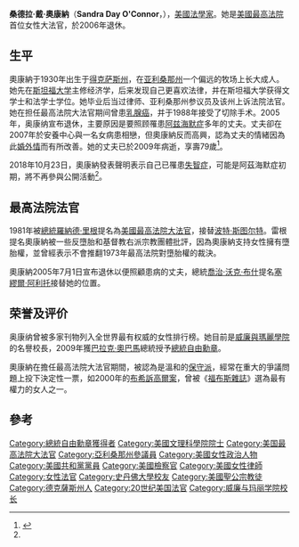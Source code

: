 {{noteTA
|T=zh-hant:桑德拉·戴·奧康納;zh-tw:珊卓拉·戴·歐康納;zh-hans:桑德拉·戴·奥康纳;
|G1=美國總統
|G2=PP
|G3=教育與研究
|1=zh-hant:桑德拉;zh-tw:珊卓拉;zh-hans:桑德拉;
|2=zh-hant:奧康納;zh-tw:歐康納;zh-hans:奥康纳;
}}
{{Infobox officeholder
| name          = 桑德拉·戴·奧康納
| image         =Sandra Day O'Connor.jpg
| imagesize     = 220px
| caption       = 
| office        = [[美國最高法院大法官|美國最高法院大法官]]
| termstart     = 1981年9月22日<ref name='fedjudcenter'>{{cite news|author= |coauthors= |authorlink= |title=Federal Judicial Center: Sandra Day O'Connor |date=2009-12-12 |publisher= |url=http://www.fjc.gov/servlet/tGetInfo?jid=1796 |work= |pages= |accessdate=2009-12-12 |language= |deadurl=yes |archiveurl=https://web.archive.org/web/20040306042155/http://www.fjc.gov/servlet/tGetInfo?jid=1796 |archivedate=2004-03-06 }}</ref>
| termend       = 2006年1月31日
| nominator     = [[羅納德·里根|羅納德·里根]]
| predecessor   = [[波特·斯图尔特|波特·斯图尔特]]
| successor     = [[塞繆爾·阿利托|塞繆爾·阿利托]]
| birthdate     = {{birth date and age|1930|03|26}}
| birthplace    = {{USA}}[[德克薩斯州|德州]][[艾爾帕索_(德克薩斯州)|艾爾帕索]]
| deathdate     =
| deathplace    =
| spouse        = {{link-en|約翰·傑伊·奧康納|John Jay O'Connor}}（1952–2009，已逝）
| party         = [[共和黨_(美國)|共和黨]]
| alma_mater    = [[斯坦福大學|斯坦福大學]]
| religion      = [[美國聖公會|美國聖公會]]
}}
'''桑德拉·戴·奧康納'''（'''Sandra Day O'Connor'''，{{bd|1930年|3月26日}}），[[美國|美國]][[法學家|法學家]]。她是[[美國最高法院|美國最高法院]]首位女性大法官，於2006年退休。

==生平==
奧康納于1930年出生于[[得克萨斯州|得克萨斯州]]，在[[亚利桑那州|亚利桑那州]]一个偏远的牧场上长大成人。她先在[[斯坦福大学|斯坦福大学]]主修经济学，后来发现自己更喜欢法律，并在斯坦福大学获得文学士和法学士学位。她毕业后当过律师、亚利桑那州参议员及该州上诉法院法官。她在担任最高法院大法官期间曾患[[乳腺癌|乳腺癌]]，并于1988年接受了切除手术。2005年，奥康纳宣布退休，主要原因是要照顾罹患[[阿兹海默症|阿兹海默症]]多年的丈夫。丈夫卻在2007年於安養中心與一名女病患相戀，但奧康納反而高興，認為丈夫的情緒因為此[[婚外情|婚外情]]而有所改善。她的丈夫已於2009年病逝，享壽79歲<ref name="udn3441294">{{Cite web |url=https://udn.com/news/story/6813/3441294 |title=美首位女大法官曾為失智夫辭職 後來他愛別人她卻不怨 |accessdate=2018-10-25 |archive-date=2018-10-25 |archive-url=https://web.archive.org/web/20181025053600/https://udn.com/news/story/6813/3441294 |dead-url=no }}</ref>。

2018年10月23日，奧康納發表聲明表示自己已罹患[[失智症|失智症]]，可能是阿茲海默症初期，將不再參與公開活動<ref name="udn3441294" />。

== 最高法院法官 ==
1981年被[[美國總統|總統]][[羅納德·里根|羅納德·里根]]提名為[[美國最高法院大法官|美國最高法院大法官]]，接替[[波特·斯图尔特|波特·斯图尔特]]。雷根提名奧康納被一些反墮胎和基督教右派宗教團體批評，因為奧康納支持女性擁有墮胎權，並曾經表示不會推翻1973年最高法院對墮胎權的裁決。

奧康納2005年7月1日宣布退休以便照顧患病的丈夫，總統[[喬治·沃克·布什|喬治·沃克·布什]]提名[[塞繆爾·阿利托|塞繆爾·阿利托]]接替她的位置。

==荣誉及评价==
奥康纳曾被多家刊物列入全世界最有权威的女性排行榜。她目前是[[威廉與瑪麗學院|威廉與瑪麗學院]]的名譽校長，2009年獲[[巴拉克·奧巴馬|巴拉克·奧巴馬]]總統授予[[總統自由勳章|總統自由勳章]]。

奧康納在擔任最高法院大法官期間，被認為是溫和的[[保守派|保守派]]，經常在重大的爭議問題上投下決定性一票，如2000年的[[布希訴高爾案|布希訴高爾案]]，曾被《[[福布斯雜誌|福布斯雜誌]]》選為最有權力的女人之一。

== 參考 ==
{{reflist}}

{{s-start}}
{{s-legal}}
{{s-bef|before=[[波特·斯图尔特|波特·斯图尔特]]}}
{{s-ttl|title=[[美國最高法院大法官|美國最高法院大法官]]|years=1981–2006}}
{{s-aft|after=[[塞繆爾·阿利托|塞繆爾·阿利托]]}}
{{s-break}}
{{s-aca}}
{{s-bef|before=[[亨利·基辛格|亨利·基辛格]]}}
{{s-ttl|title=[[威廉與瑪麗學院|威廉與瑪麗學院]]名譽校長|years=2005–2012}}
{{s-aft|after=[[罗伯特·盖茨|罗伯特·盖茨]]}}
{{s-break}}
{{s-prec|usa}}
{{s-bef|before=[[凯坦吉·布朗·杰克森|凯坦吉·布朗·杰克森]]|as=美国最高法院大法官}}
{{s-ttl|title=[[美國優先權順序|美國優先權順序]]<br />{{small|为卸任美国最高法院大法官}}|years=}}
{{s-aft|after=[[安東尼·肯尼迪|安東尼·肯尼迪]]|as=卸任美国最高法院大法官}}
{{s-end}}

{{start U.S. Supreme Court composition | CJ=[[沃伦·E·伯格|伯格]]}}
{{U.S. Supreme Court composition court lifespan| cj=沃伦·E·伯格|years=1969－1986}}
{{U.S. Supreme Court composition 1981-1986}}
{{U.S. Supreme Court composition CJ | CJ=[[威廉·伦奎斯特|伦奎斯特]]}}
{{U.S. Supreme Court composition court lifespan|cj=威廉·哈布斯·伦奎斯特|years=1986－2005}}
{{U.S. Supreme Court composition 1986-1987}}
{{U.S. Supreme Court composition 1988-1990}}
{{U.S. Supreme Court composition 1990-1991}}
{{U.S. Supreme Court composition 1991-1993}}
{{U.S. Supreme Court composition 1993-1994}}
{{U.S. Supreme Court composition 1994-2005}}
{{U.S. Supreme Court composition CJ | CJ=[[約翰·格洛佛·羅伯茨|羅伯茨]]}} 
{{U.S. Supreme Court composition court lifespan|cj=約翰·格洛佛·羅伯茨|years=2005－}}
{{U.S. Supreme Court composition 2005-2006}}
{{end U.S. Supreme Court composition}}

{{Authority control}}
{{雾谷飞鸿|http://blogs.america.gov/mgck/2015/09/18/sandra_day_oconnor/}}
{{DEFAULTSORT:O'Connor, Sandra Day}}
[[Category:總統自由勳章獲得者|Category:總統自由勳章獲得者]]
[[Category:美國文理科學院院士|Category:美國文理科學院院士]]
[[Category:美国最高法院大法官|Category:美国最高法院大法官]]
[[Category:亞利桑那州參議員|Category:亞利桑那州參議員]]
[[Category:美國女性政治人物|Category:美國女性政治人物]]
[[Category:美國共和黨黨員|Category:美國共和黨黨員]]
[[Category:美國檢察官|Category:美國檢察官]]
[[Category:美國女性律師|Category:美國女性律師]]
[[Category:女性法官|Category:女性法官]]
[[Category:史丹佛大學校友|Category:史丹佛大學校友]]
[[Category:美國聖公宗教徒|Category:美國聖公宗教徒]]
[[Category:德克薩斯州人|Category:德克薩斯州人]]
[[Category:20世纪美国法官|Category:20世纪美国法官]]
[[Category:威廉与玛丽学院校长|Category:威廉与玛丽学院校长]]
